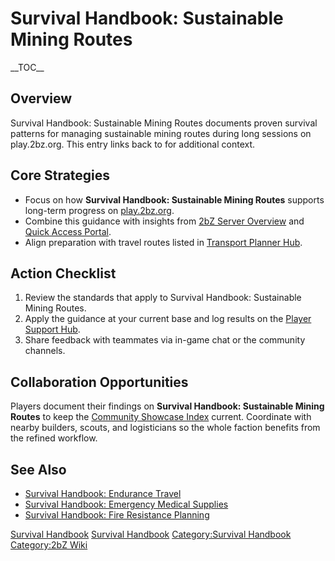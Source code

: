 {{Short description|Survival Handbook: Sustainable Mining Routes documents proven survival patterns for managing sustainable mining routes during long sessions on play}}
= Survival Handbook: Sustainable Mining Routes =
{{2bZ Navbox}}
__TOC__

== Overview ==
Survival Handbook: Sustainable Mining Routes documents proven survival patterns for
managing sustainable mining routes during long sessions on play.2bz.org. This entry links
back to [[Category:Survival Handbook|Survival Handbook]] for additional context.

== Core Strategies ==
* Focus on how '''Survival Handbook: Sustainable Mining Routes''' supports long-term progress on [[play.2bz.org]].
* Combine this guidance with insights from [[2bZ Server Overview]] and [[Quick Access Portal]].
* Align preparation with travel routes listed in [[Transport Planner Hub]].

== Action Checklist ==
# Review the [[Category:Survival Handbook|Survival Handbook]] standards that apply to Survival Handbook: Sustainable Mining Routes.
# Apply the guidance at your current base and log results on the [[Player Support Hub]].
# Share feedback with teammates via in-game chat or the community channels.

== Collaboration Opportunities ==
Players document their findings on '''Survival Handbook: Sustainable Mining Routes''' to
keep the [[Community Showcase Index]] current. Coordinate with nearby builders, scouts,
and logisticians so the whole faction benefits from the refined workflow.

== See Also ==
* [[Survival Handbook: Endurance Travel]]
* [[Survival Handbook: Emergency Medical Supplies]]
* [[Survival Handbook: Fire Resistance Planning]]

[[Category:Survival Handbook]]
[[Category:2bZ Wiki]]

